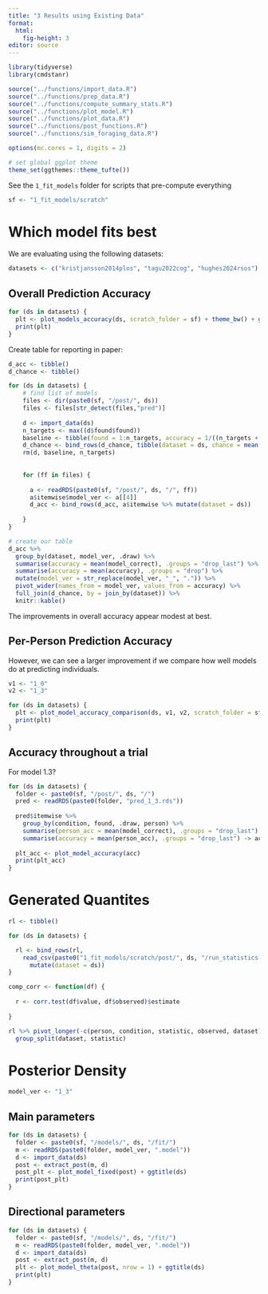 ```yaml
---
title: "3 Results using Existing Data"
format: 
  html:
    fig-height: 3
editor: source
---
```


```r
library(tidyverse)
library(cmdstanr)

source("../functions/import_data.R")
source("../functions/prep_data.R")
source("../functions/compute_summary_stats.R")
source("../functions/plot_model.R")
source("../functions/plot_data.R")
source("../functions/post_functions.R")
source("../functions/sim_foraging_data.R")

options(mc.cores = 1, digits = 2)

# set global ggplot theme
theme_set(ggthemes::theme_tufte())
```


See the `1_fit_models` folder for scripts that pre-compute everything

```r
sf <- "1_fit_models/scratch"
```


# Which model fits best 

We are evaluating using the following datasets:

```r
datasets <- c("kristjansson2014plos", "tagu2022cog", "hughes2024rsos") #,   "clarke2022qjep
```

## Overall Prediction Accuracy

```r
for (ds in datasets) {
  plt <- plot_models_accuracy(ds, scratch_folder = sf) + theme_bw() + ggtitle(ds)
  print(plt)
}
```
Create table for reporting in paper:

```r
d_acc <- tibble()
d_chance <- tibble()

for (ds in datasets) {
    # find list of models
    files <- dir(paste0(sf, "/post/", ds))
    files <- files[str_detect(files,"pred")]
    
    d <- import_data(ds)
    n_targets <- max((d$found$found))
    baseline <- tibble(found = 1:n_targets, accuracy = 1/((n_targets + 1) - found))
    d_chance <- bind_rows(d_chance, tibble(dataset = ds, chance = mean(baseline$accuracy)))
    rm(d, baseline, n_targets)
    
    
    for (ff in files) {
      
      a <- readRDS(paste0(sf, "/post/", ds, "/", ff))
      a$itemwise$model_ver <- a[[4]]
      d_acc <- bind_rows(d_acc, a$itemwise %>% mutate(dataset = ds))
      
    }
}

# create our table
d_acc %>% 
  group_by(dataset, model_ver, .draw) %>%
  summarise(accuracy = mean(model_correct), .groups = "drop_last") %>%
  summarise(accuracy = mean(accuracy), .groups = "drop") %>%
  mutate(model_ver = str_replace(model_ver, "_", ".")) %>%
  pivot_wider(names_from = model_ver, values_from = accuracy) %>%
  full_join(d_chance, by = join_by(dataset)) %>%
  knitr::kable()
```


The improvements in overall accuracy appear modest at best. 

## Per-Person Prediction Accuracy

However, we can see a larger improvement if we compare how well models do at predicting individuals.

```r
v1 <- "1_0"
v2 <- "1_3"

for (ds in datasets) {
  plt <- plot_model_accuracy_comparison(ds, v1, v2, scratch_folder = sf) 
  print(plt)
}
```

## Accuracy throughout a trial

For model 1.3? 

```r
for (ds in datasets) {
  folder <- paste0(sf, "/post/", ds, "/")
  pred <- readRDS(paste0(folder, "pred_1_3.rds"))
  
  pred$itemwise %>% 
    group_by(condition, found, .draw, person) %>%
    summarise(person_acc = mean(model_correct), .groups = "drop_last") %>%
    summarise(accuracy = mean(person_acc), .groups = "drop_last") -> acc
  
  plt_acc <- plot_model_accuracy(acc)
  print(plt_acc)
}
```

# Generated Quantites

```r
rl <- tibble()

for (ds in datasets) {

  rl <- bind_rows(rl,
    read_csv(paste0("1_fit_models/scratch/post/", ds, "/run_statistics.csv")) %>%
      mutate(dataset = ds))
}

comp_corr <- function(df) {
  
  r <- corr.test(df$value, df$observed)$estimate
  
}

rl %>% pivot_longer(-c(person, condition, statistic, observed, dataset)) %>%
  group_split(dataset, statistic)
```



# Posterior Density 


```r
model_ver <- "1_3"
```

## Main parameters

```r

for (ds in datasets) {
  folder <- paste0(sf, "/models/", ds, "/fit/")
  m <- readRDS(paste0(folder, model_ver, ".model"))
  d <- import_data(ds)
  post <- extract_post(m, d)
  post_plt <- plot_model_fixed(post) + ggtitle(ds)
  print(post_plt)
}

```

## Directional parameters


```r
for (ds in datasets) {
  folder <- paste0(sf, "/models/", ds, "/fit/")
  m <- readRDS(paste0(folder, model_ver, ".model"))
  d <- import_data(ds)
  post <- extract_post(m, d)
  plt <- plot_model_theta(post, nrow = 1) + ggtitle(ds)
  print(plt)
}
```





